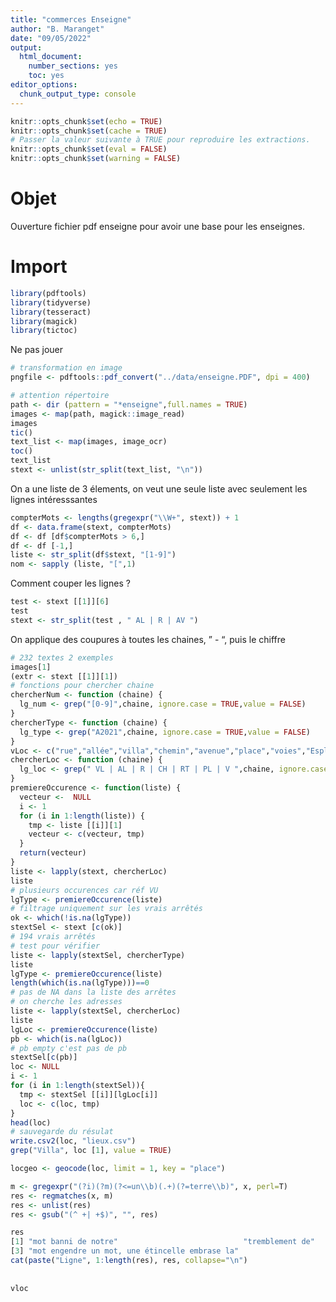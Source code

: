 ```yaml
---
title: "commerces Enseigne"
author: "B. Maranget"
date: "09/05/2022"
output: 
  html_document: 
    number_sections: yes
    toc: yes
editor_options: 
  chunk_output_type: console
---
```



```r
knitr::opts_chunk$set(echo = TRUE)
knitr::opts_chunk$set(cache = TRUE)
# Passer la valeur suivante à TRUE pour reproduire les extractions.
knitr::opts_chunk$set(eval = FALSE)
knitr::opts_chunk$set(warning = FALSE)
```


# Objet

Ouverture fichier pdf enseigne pour avoir une base pour les enseignes.


# Import

```r
library(pdftools)
library(tidyverse)
library(tesseract)
library(magick)
library(tictoc)
```
Ne pas jouer

```r
# transformation en image
pngfile <- pdftools::pdf_convert("../data/enseigne.PDF", dpi = 400)
```


```r
# attention répertoire
path <- dir (pattern = "*enseigne",full.names = TRUE)
images <- map(path, magick::image_read)
images
tic()
text_list <- map(images, image_ocr)
toc()
text_list
stext <- unlist(str_split(text_list, "\n"))
```


On a une liste de 3 élements, on veut une seule liste avec seulement les lignes intéresssantes

```r
compterMots <- lengths(gregexpr("\\W+", stext)) + 1  
df <- data.frame(stext, compterMots)
df <- df [df$compterMots > 6,] 
df <- df [-1,]
liste <- str_split(df$stext, "[1-9]")
nom <- sapply (liste, "[",1)
```





Comment couper les lignes ? 

```r
test <- stext [[1]][6]
test
stext <- str_split(test , " AL | R | AV ")
```


On applique des coupures à toutes les chaines, " - ", puis le chiffre



```r
# 232 textes 2 exemples
images[1]
(extr <- stext [[1]][1])
# fonctions pour chercher chaine
chercherNum <- function (chaine) {
  lg_num <- grep("[0-9]",chaine, ignore.case = TRUE,value = FALSE)
}
chercherType <- function (chaine) {
  lg_type <- grep("A2021",chaine, ignore.case = TRUE,value = FALSE)
}
vLoc <- c("rue","allée","villa","chemin","avenue","place","voies","Esplanade")
chercherLoc <- function (chaine) {
  lg_loc <- grep(" VL | AL | R | CH | RT | PL | V ",chaine, ignore.case = TRUE,value = FALSE)
}
premiereOccurence <- function(liste) {
  vecteur <-  NULL
  i <- 1
  for (i in 1:length(liste)) {
    tmp <- liste [[i]][1]
    vecteur <- c(vecteur, tmp)
  }
  return(vecteur)
}
liste <- lapply(stext, chercherLoc)
liste
# plusieurs occurences car réf VU
lgType <- premiereOccurence(liste)
# filtrage uniquement sur les vrais arrêtés
ok <- which(!is.na(lgType))
stextSel <- stext [c(ok)]
# 194 vrais arrêtés
# test pour vérifier
liste <- lapply(stextSel, chercherType)
liste
lgType <- premiereOccurence(liste)
length(which(is.na(lgType)))==0
# pas de NA dans la liste des arrêtes
# on cherche les adresses
liste <- lapply(stextSel, chercherLoc)
liste
lgLoc <- premiereOccurence(liste)
pb <- which(is.na(lgLoc))
# pb empty c'est pas de pb
stextSel[c(pb)]
loc <- NULL
i <- 1
for (i in 1:length(stextSel)){
  tmp <- stextSel [[i]][lgLoc[i]]
  loc <- c(loc, tmp)
}
head(loc)
# sauvegarde du résulat
write.csv2(loc, "lieux.csv")
grep("Villa", loc [1], value = TRUE)

locgeo <- geocode(loc, limit = 1, key = "place")

m <- gregexpr("(?i)(?m)(?<=un\\b)(.+)(?=terre\\b)", x, perl=T)
res <- regmatches(x, m)
res <- unlist(res)
res <- gsub("(^ +| +$)", "", res)

res
[1] "mot banni de notre"                            "tremblement de"                               
[3] "mot engendre un mot, une étincelle embrase la"
cat(paste("Ligne", 1:length(res), res, collapse="\n")
    
    
vloc

```

